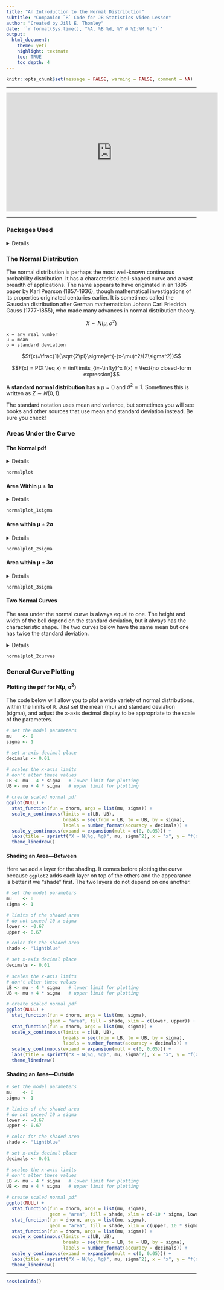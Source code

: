 ```yaml
---
title: "An Introduction to the Normal Distribution"
subtitle: "Companion `R` Code for JB Statistics Video Lesson"
author: "Created by Jill E. Thomley"
date: '`r format(Sys.time(), "%A, %B %d, %Y @ %I:%M %p")`'
output: 
  html_document: 
    theme: yeti
    highlight: textmate
    toc: TRUE
    toc_depth: 4
---
```


```r
knitr::opts_chunk$set(message = FALSE, warning = FALSE, comment = NA)
```

***
<iframe width="560" height="315" src="https://www.youtube.com/embed/iYiOVISWXS4" title="YouTube video player" frameborder="0" allow="accelerometer; autoplay; clipboard-write; encrypted-media; gyroscope; picture-in-picture" allowfullscreen></iframe>
***

### **Packages Used**

<details>
```r
library(tidyverse)
library(scales)
library(knitr)
library(kableExtra)
```
</details>

### **The Normal Distribution**

The normal distribution is perhaps the most well-known continuous probability distribution. It has a characteristic bell-shaped curve and a vast breadth of applications. The name appears to have originated in an 1895 paper by Karl Pearson (1857-1936), though mathematical investigations of its properties originated centuries earlier. It is sometimes called the Gaussian distribution after German mathematician Johann Carl Friedrich Gauss (1777-1855), who made many advances in normal distribution theory.

$$X \sim N(\mu,\sigma^2)$$

    x = any real number
    μ = mean
    σ = standard deviation
    
$$f(x)=\frac{1}{\sqrt{2\pi}\sigma}e^{-(x-\mu)^2/(2\sigma^2)}$$

$$F(x) = P(X \leq x) = \int\limits_{i=-\infty}^x f(x) = \text{no closed-form expression}$$

A **standard normal distribution** has a $\mu = 0$ and $\sigma^2 = 1$. Sometimes this is written as $Z \sim N(0, 1)$.

The standard notation uses mean and variance, but sometimes you will see books and other sources that use mean and standard deviation instead. Be sure you check!


### **Areas Under the Curve**

#### The Normal pdf

<details>
```r
normalplot <- ggplot(NULL) + 
  stat_function(fun = dnorm, args = list(0, 1)) +
  scale_x_continuous(limits = c(-3, 3),
                     breaks = seq(from = -3, to = 3, by = 1), 
                     labels = c("μ - 3σ", "μ - 2σ", "μ - 1σ", "μ", "μ + 1σ", "μ + 2σ", "μ + 3σ")) +
  scale_y_continuous(expand = expansion(mult = c(0, 0.05))) +
  labs(title = "The Normal Distribution", x = "x", y = "f(x)") +
  theme_linedraw()
```
</details>

```r
normalplot
```

#### Area Within μ ± 1σ

<details>
```r
normalplot_1sigma <- ggplot(NULL) + 
  stat_function(fun = dnorm, args = list(0, 1), geom = "area", fill = "lightgray", xlim = c(-1, 1)) +
  stat_function(fun = dnorm, args = list(0, 1)) +
  geom_label(x = 0, y = 0.2, aes(label = "≈ 68%"), label.padding = unit(0.5, "lines")) +
  scale_x_continuous(limits = c(-3, 3),
                     breaks = seq(from = -3, to = 3, by = 1), 
                     labels = c("μ - 3σ", "μ - 2σ", "μ - 1σ", "μ", "μ + 1σ", "μ + 2σ", "μ + 3σ")) +
  scale_y_continuous(expand = expansion(mult = c(0, 0.05))) +
  labs(title = "The Normal Distribution", x = "x", y = "f(x)",
       caption = sprintf("More precisely, the area is %g.", pnorm(1) - pnorm(-1))) +
  theme_linedraw()
```
</details>

```r
normalplot_1sigma
```

#### Area within μ ± 2σ

<details>
```r
normalplot_2sigma <- ggplot(NULL) + 
  stat_function(fun = dnorm, args = list(0, 1), geom = "area", fill = "lightgray", xlim = c(-2, 2)) +
  stat_function(fun = dnorm, args = list(0, 1)) +
  geom_label(x = 0, y = 0.2, aes(label = "≈ 95%"), label.padding = unit(0.5, "lines")) +
  scale_x_continuous(limits = c(-3, 3),
                     breaks = seq(from = -3, to = 3, by = 1), 
                     labels = c("μ - 3σ", "μ - 2σ", "μ - 1σ", "μ", "μ + 1σ", "μ + 2σ", "μ + 3σ")) +
  scale_y_continuous(expand = expansion(mult = c(0, 0.05))) +
  labs(title = "The Normal Distribution", x = "x", y = "f(x)",
       caption = sprintf("More precisely, the area is %g.", pnorm(2) - pnorm(-2))) +
  theme_linedraw()
```
</details>

```r
normalplot_2sigma
```

#### Area within μ ± 3σ

<details>
```r
normalplot_3sigma <- ggplot(NULL) + 
  stat_function(fun = dnorm, args = list(0, 1), geom = "area", fill = "lightgray", xlim = c(-3, 3)) +
  stat_function(fun = dnorm, args = list(0, 1)) +
  geom_label(x = 0, y = 0.2, aes(label = "≈ 99.7%"), label.padding = unit(0.5, "lines")) +
  scale_x_continuous(limits = c(-3, 3),
                     breaks = seq(from = -3, to = 3, by = 1), 
                     labels = c("μ - 3σ", "μ - 2σ", "μ - 1σ", "μ", "μ + 1σ", "μ + 2σ", "μ + 3σ")) +
  scale_y_continuous(expand = expansion(mult = c(0, 0.05))) +
  labs(title = "The Normal Distribution", x = "x", y = "f(x)",
       caption = sprintf("More precisely, the area is %g.", pnorm(3) - pnorm(-3))) +
  theme_linedraw()
```
</details>

```r
normalplot_3sigma
```

#### Two Normal Curves

The area under the normal curve is always equal to one. The height and width of the bell depend on the standard deviation, but it always has the characteristic shape. The two curves below have the same mean but one has twice the standard deviation.

<details>
```r
normalplot_2curves <- ggplot(NULL) + 
  stat_function(fun = dnorm, args = list(0, 1), aes(color = "σ1")) +
  stat_function(fun = dnorm, args = list(0, 2), aes(color = "σ2 = 2σ1")) +
  scale_x_continuous(limits = c(-6, 6), breaks = NULL) +
  scale_y_continuous(expand = expansion(mult = c(0, 0.05))) +
  labs(title = "Two Normal Distributions", x = "x", y = "f(x)") +
  scale_color_manual(values = c("σ1" = "blue", "σ2 = 2σ1" = "orange")) +
  theme_linedraw()
```
</details>

```r
normalplot_2curves
```

### **General Curve Plotting**

#### Plotting the pdf for N(μ, σ^2^)

The code below will allow you to plot a wide variety of normal distributions, within the limits of `R`. Just set the mean (mu) and standard deviation (sigma), and adjust the x-axis decimal display to be appropriate to the scale of the parameters.

```r
# set the model parameters
mu    <- 0
sigma <- 1

# set x-axis decimal place
decimals <- 0.01 

# scales the x-axis limits
# don't alter these values
LB <- mu - 4 * sigma   # lower limit for plotting
UB <- mu + 4 * sigma   # upper limit for plotting

# create scaled normal pdf
ggplot(NULL) + 
  stat_function(fun = dnorm, args = list(mu, sigma)) +
  scale_x_continuous(limits = c(LB, UB),
                     breaks = seq(from = LB, to = UB, by = sigma), 
                     labels = number_format(accuracy = decimals)) +
  scale_y_continuous(expand = expansion(mult = c(0, 0.05))) +
  labs(title = sprintf("X ~ N(%g, %g)", mu, sigma^2), x = "x", y = "f(x)") +
  theme_linedraw()
```

#### Shading an Area---Between

Here we add a layer for the shading. It comes before plotting the curve because `ggplot2` adds each layer on top of the others and the appearance is better if we "shade" first. The two layers do not depend on one another.

```r
# set the model parameters
mu    <- 0
sigma <- 1

# limits of the shaded area
# do not exceed 10 x sigma
lower <- -0.67
upper <- 0.67

# color for the shaded area
shade <- "lightblue"

# set x-axis decimal place
decimals <- 0.01 
  
# scales the x-axis limits
# don't alter these values
LB <- mu - 4 * sigma   # lower limit for plotting
UB <- mu + 4 * sigma   # upper limit for plotting

# create scaled normal pdf
ggplot(NULL) + 
  stat_function(fun = dnorm, args = list(mu, sigma), 
                geom = "area", fill = shade, xlim = c(lower, upper)) +
  stat_function(fun = dnorm, args = list(mu, sigma)) +
  scale_x_continuous(limits = c(LB, UB),
                     breaks = seq(from = LB, to = UB, by = sigma), 
                     labels = number_format(accuracy = decimals)) +
  scale_y_continuous(expand = expansion(mult = c(0, 0.05))) +
  labs(title = sprintf("X ~ N(%g, %g)", mu, sigma^2), x = "x", y = "f(x)") +
  theme_linedraw()
```

#### Shading an Area---Outside

```r
# set the model parameters
mu    <- 0
sigma <- 1

# limits of the shaded area
# do not exceed 10 x sigma
lower <- -0.67
upper <- 0.67

# color for the shaded area
shade <- "lightblue"

# set x-axis decimal place
decimals <- 0.01 

# scales the x-axis limits
# don't alter these values
LB <- mu - 4 * sigma   # lower limit for plotting
UB <- mu + 4 * sigma   # upper limit for plotting

# create scaled normal pdf
ggplot(NULL) + 
  stat_function(fun = dnorm, args = list(mu, sigma), 
                geom = "area", fill = shade, xlim = c(-10 * sigma, lower)) +
  stat_function(fun = dnorm, args = list(mu, sigma), 
                geom = "area", fill = shade, xlim = c(upper, 10 * sigma)) +
  stat_function(fun = dnorm, args = list(mu, sigma)) +
  scale_x_continuous(limits = c(LB, UB),
                     breaks = seq(from = LB, to = UB, by = sigma), 
                     labels = number_format(accuracy = decimals)) +
  scale_y_continuous(expand = expansion(mult = c(0, 0.05))) +
  labs(title = sprintf("X ~ N(%g, %g)", mu, sigma^2), x = "x", y = "f(x)") +
  theme_linedraw()
```


***
```r
sessionInfo()
```
